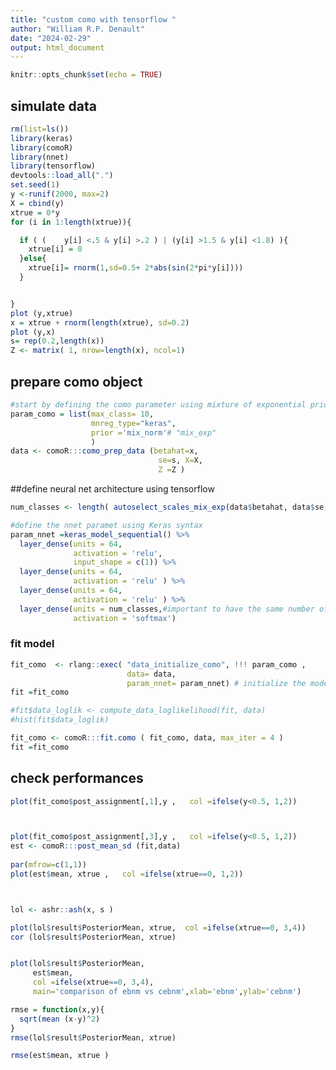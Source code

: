 ```yaml
---
title: "custom como with tensorflow "
author: "William R.P. Denault"
date: "2024-02-29"
output: html_document
---
```


```r
knitr::opts_chunk$set(echo = TRUE)
```

##  simulate data

```r
rm(list=ls())
library(keras)
library(comoR)
library(nnet)
library(tensorflow)
devtools::load_all(".")
set.seed(1)
y <-runif(2000, max=2)
X = cbind(y)
xtrue = 0*y
for (i in 1:length(xtrue)){

  if ( (    y[i] <.5 & y[i] >.2 ) | (y[i] >1.5 & y[i] <1.8) ){
    xtrue[i] = 0
  }else{
    xtrue[i]= rnorm(1,sd=0.5+ 2*abs(sin(2*pi*y[i])))
  }


}
plot (y,xtrue)
x = xtrue + rnorm(length(xtrue), sd=0.2)
plot (y,x)
s= rep(0.2,length(x))
Z <- matrix( 1, nrow=length(x), ncol=1)


```

## prepare como object

```r
#start by defining the como parameter using mixture of exponential priors and a neural net regressor
param_como = list(max_class= 10,
                  mnreg_type="keras",
                  prior ='mix_norm'# "mix_exp"
                  )
data <- comoR:::como_prep_data (betahat=x,
                                 se=s, X=X,
                                 Z =Z )
```



##define neural net architecture using tensorflow


```r
num_classes <- length( autoselect_scales_mix_exp(data$betahat, data$se,10))

#define the nnet paramet using Keras syntax
param_nnet =keras_model_sequential() %>%
  layer_dense(units = 64,
              activation = 'relu',
              input_shape = c(1)) %>%
  layer_dense(units = 64,
              activation = 'relu' ) %>%
  layer_dense(units = 64,
              activation = 'relu' ) %>%
  layer_dense(units = num_classes,#important to have the same number of units as the number of classes
              activation = 'softmax')
```

### fit model

```r
fit_como  <- rlang::exec( "data_initialize_como", !!! param_como ,
                          data= data,
                          param_nnet= param_nnet) # initialize the model from the data
fit =fit_como

#fit$data_loglik <- compute_data_loglikelihood(fit, data)
#hist(fit$data_loglik)

fit_como <- comoR:::fit.como ( fit_como, data, max_iter = 4 )
fit =fit_como


```

## check performances


```r

plot(fit_como$post_assignment[,1],y ,   col =ifelse(y<0.5, 1,2))



plot(fit_como$post_assignment[,3],y ,   col =ifelse(y<0.5, 1,2))
est <- comoR:::post_mean_sd (fit,data)
 
par(mfrow=c(1,1))
plot(est$mean, xtrue ,   col =ifelse(xtrue==0, 1,2))



lol <- ashr::ash(x, s )

plot(lol$result$PosteriorMean, xtrue,  col =ifelse(xtrue==0, 3,4))
cor (lol$result$PosteriorMean, xtrue)


plot(lol$result$PosteriorMean,
     est$mean,  
     col =ifelse(xtrue==0, 3,4),
     main='comparison of ebnm vs cebnm',xlab='ebnm',ylab='cebnm')

rmse = function(x,y){
  sqrt(mean (x-y)^2)
}
rmse(lol$result$PosteriorMean, xtrue)

rmse(est$mean, xtrue )

```

